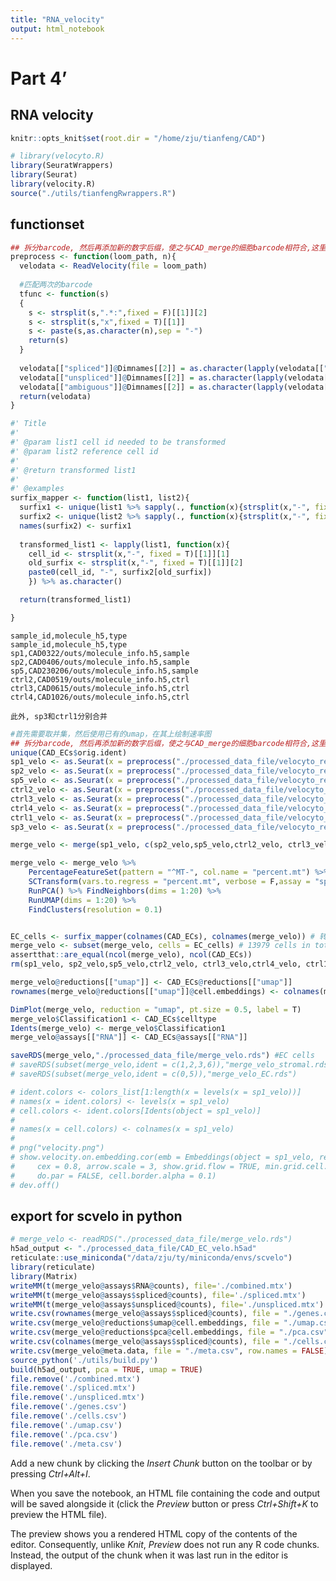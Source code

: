 ```yaml
---
title: "RNA_velocity"
output: html_notebook
---
```


# Part 4'
## RNA velocity
```r
knitr::opts_knit$set(root.dir = "/home/zju/tianfeng/CAD")
```

```r
# library(velocyto.R)
library(SeuratWrappers)
library(Seurat)
library(velocity.R)
source("./utils/tianfengRwrappers.R")
```

## functionset
```r
## 拆分barcode, 然后再添加新的数字后缀，使之与CAD_merge的细胞barcode相符合,这里的n为loomfile在CAD_merge中对应的序号
preprocess <- function(loom_path, n){
  velodata <- ReadVelocity(file = loom_path)
  
  #匹配两次的barcode
  tfunc <- function(s)
  {
    s <- strsplit(s,".*:",fixed = F)[[1]][2]
    s <- strsplit(s,"x",fixed = T)[[1]]
    s <- paste(s,as.character(n),sep = "-")
    return(s)
  }
  
  velodata[["spliced"]]@Dimnames[[2]] = as.character(lapply(velodata[["spliced"]]@Dimnames[[2]],tfunc))
  velodata[["unspliced"]]@Dimnames[[2]] = as.character(lapply(velodata[["unspliced"]]@Dimnames[[2]],tfunc))
  velodata[["ambiguous"]]@Dimnames[[2]] = as.character(lapply(velodata[["ambiguous"]]@Dimnames[[2]],tfunc))
  return(velodata)
}

#' Title
#'
#' @param list1 cell id needed to be transformed
#' @param list2 reference cell id 
#'
#' @return transformed list1
#' 
#' @examples
surfix_mapper <- function(list1, list2){
  surfix1 <- unique(list1 %>% sapply(., function(x){strsplit(x,"-", fixed = T)[[1]][2]}))
  surfix2 <- unique(list2 %>% sapply(., function(x){strsplit(x,"-", fixed = T)[[1]][2]}))
  names(surfix2) <- surfix1
  
  transformed_list1 <- lapply(list1, function(x){
    cell_id <- strsplit(x,"-", fixed = T)[[1]][1]
    old_surfix <- strsplit(x,"-", fixed = T)[[1]][2]
    paste0(cell_id, "-", surfix2[old_surfix])
    }) %>% as.character()

  return(transformed_list1)

}


```

```
sample_id,molecule_h5,type
sample_id,molecule_h5,type
sp1,CAD0322/outs/molecule_info.h5,sample
sp2,CAD0406/outs/molecule_info.h5,sample
sp5,CAD230206/outs/molecule_info.h5,sample
ctrl2,CAD0519/outs/molecule_info.h5,ctrl
ctrl3,CAD0615/outs/molecule_info.h5,ctrl
ctrl4,CAD1026/outs/molecule_info.h5,ctrl

此外, sp3和ctrl1分别合并
```

```r
#首先需要取并集，然后使用已有的umap，在其上绘制速率图
## 拆分barcode, 然后再添加新的数字后缀，使之与CAD_merge的细胞barcode相符合,这里的n为loomfile在CAD_merge中对应的序号, 看aggregation.csv
unique(CAD_ECs$orig.ident)
sp1_velo <- as.Seurat(x = preprocess("./processed_data_file/velocyto_result/CAD0322.loom",1))
sp2_velo <- as.Seurat(x = preprocess("./processed_data_file/velocyto_result/CAD0406.loom",2))
sp5_velo <- as.Seurat(x = preprocess("./processed_data_file/velocyto_result/CAD230206.loom",3))
ctrl2_velo <- as.Seurat(x = preprocess("./processed_data_file/velocyto_result/CAD0519.loom",4))
ctrl3_velo <- as.Seurat(x = preprocess("./processed_data_file/velocyto_result/CAD0615.loom",5))
ctrl4_velo <- as.Seurat(x = preprocess("./processed_data_file/velocyto_result/CAD1026.loom",6))
ctrl1_velo <- as.Seurat(x = preprocess("./processed_data_file/velocyto_result/CAD0424.loom",7))
sp3_velo <- as.Seurat(x = preprocess("./processed_data_file/velocyto_result/CAD0425.loom",8))

merge_velo <- merge(sp1_velo, c(sp2_velo,sp5_velo,ctrl2_velo, ctrl3_velo,ctrl4_velo, ctrl1_velo, sp3_velo))

merge_velo <- merge_velo %>% 
    PercentageFeatureSet(pattern = "^MT-", col.name = "percent.mt") %>%
    SCTransform(vars.to.regress = "percent.mt", verbose = F,assay = "spliced") %>% 
    RunPCA() %>% FindNeighbors(dims = 1:20) %>% 
    RunUMAP(dims = 1:20) %>% 
    FindClusters(resolution = 0.1)


EC_cells <- surfix_mapper(colnames(CAD_ECs), colnames(merge_velo)) # 转换CAD_ECs的cell id
merge_velo <- subset(merge_velo, cells = EC_cells) # 13979 cells in total
assertthat::are_equal(ncol(merge_velo), ncol(CAD_ECs))
rm(sp1_velo, sp2_velo,sp5_velo,ctrl2_velo, ctrl3_velo,ctrl4_velo, ctrl1_velo, sp3_velo)

merge_velo@reductions[["umap"]] <- CAD_ECs@reductions[["umap"]]
rownames(merge_velo@reductions[["umap"]]@cell.embeddings) <- colnames(merge_velo)

DimPlot(merge_velo, reduction = "umap", pt.size = 0.5, label = T)
merge_velo$Classification1 <- CAD_ECs$celltype
Idents(merge_velo) <- merge_velo$Classification1
merge_velo@assays[["RNA"]] <- CAD_ECs@assays[["RNA"]]

saveRDS(merge_velo,"./processed_data_file/merge_velo.rds") #EC cells
# saveRDS(subset(merge_velo,ident = c(1,2,3,6)),"merge_velo_stromal.rds")
# saveRDS(subset(merge_velo,ident = c(0,5)),"merge_velo_EC.rds")
```


```r
# ident.colors <- colors_list[1:length(x = levels(x = sp1_velo))]
# names(x = ident.colors) <- levels(x = sp1_velo)
# cell.colors <- ident.colors[Idents(object = sp1_velo)]
# 
# names(x = cell.colors) <- colnames(x = sp1_velo)
# 
# png("velocity.png")
# show.velocity.on.embedding.cor(emb = Embeddings(object = sp1_velo, reduction = "umap"), vel = Tool(object = sp1_velo, slot = "RunVelocity"), n = 200, scale = "sqrt", cell.colors = ac(x = cell.colors, alpha = 0.5), 
#     cex = 0.8, arrow.scale = 3, show.grid.flow = TRUE, min.grid.cell.mass = 0.5, grid.n = 40, arrow.lwd = 1, 
#     do.par = FALSE, cell.border.alpha = 0.1)
# dev.off()

```

## export for scvelo in python
```r
# merge_velo <- readRDS("./processed_data_file/merge_velo.rds")
h5ad_output <- "./processed_data_file/CAD_EC_velo.h5ad"  
reticulate::use_miniconda("/data/zju/ty/miniconda/envs/scvelo")
library(reticulate)
library(Matrix)
writeMM(t(merge_velo@assays$RNA@counts), file='./combined.mtx')
writeMM(t(merge_velo@assays$spliced@counts), file='./spliced.mtx')
writeMM(t(merge_velo@assays$unspliced@counts), file='./unspliced.mtx')
write.csv(rownames(merge_velo@assays$spliced@counts), file = "./genes.csv", row.names = FALSE)
write.csv(merge_velo@reductions$umap@cell.embeddings, file = "./umap.csv", row.names = FALSE)
write.csv(merge_velo@reductions$pca@cell.embeddings, file = "./pca.csv", row.names = FALSE)
write.csv(colnames(merge_velo@assays$spliced@counts), file = "./cells.csv", row.names = FALSE)
write.csv(merge_velo@meta.data, file = "./meta.csv", row.names = FALSE)
source_python('./utils/build.py')
build(h5ad_output, pca = TRUE, umap = TRUE)
file.remove('./combined.mtx')
file.remove('./spliced.mtx')
file.remove('./unspliced.mtx')
file.remove('./genes.csv')
file.remove('./cells.csv')
file.remove('./umap.csv')
file.remove('./pca.csv')
file.remove('./meta.csv')
```


Add a new chunk by clicking the *Insert Chunk* button on the toolbar or by pressing *Ctrl+Alt+I*.

When you save the notebook, an HTML file containing the code and output will be saved alongside it (click the *Preview* button or press *Ctrl+Shift+K* to preview the HTML file).

The preview shows you a rendered HTML copy of the contents of the editor. Consequently, unlike *Knit*, *Preview* does not run any R code chunks. Instead, the output of the chunk when it was last run in the editor is displayed.